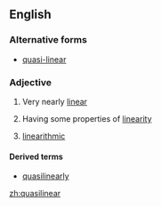 ==English==

===Alternative forms===
* [[quasi-linear]]

===Adjective===
{{en-adj}}

# Very nearly [[linear]]
# {{context|mathematics|lang=en}} Having some properties of [[linearity]]
# {{context|computing|lang=en}} [[linearithmic]]

====Derived terms====
* [[quasilinearly]]

[[zh:quasilinear]]